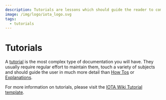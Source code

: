 ```yaml
---
description: Tutorials are lessons which should guide the reader to complete a concrete project.
image: /img/logo/iota_logo.svg
tags:
  - tutorials
---
```


# Tutorials

A [tutorial](https://diataxis.fr/tutorials/) is the most complex type of documentation you will have. They usually
require regular effort to maintain them, touch a variety of subjects and should guide the user in much more detail than
[How Tos](how_tos.md) or [Explanations](explanations.md).

For more information on tutorials, please visit the [IOTA Wiki Tutorial template](https://github.com/iota-wiki/tutorial-template).
